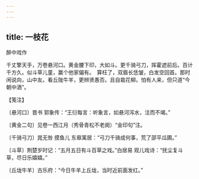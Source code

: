 ```yaml
---
---
---
```

title: 一枝花
---



醉中戏作





千丈擎天手，万卷悬河口。黄金腰下印，大如斗。更千骑弓刀，挥霍遮前后。百计千方久。似斗草儿童，赢个他家偏有。　算枉了，双眉长恁皱，白发空回首。那时闲说向，山中友。看丘陇牛羊，更辨贤愚否。且自栽花柳。怕有人来，但只道“今朝中酒”。





【笺注】


〔悬河口〕晋书 郭象传：“王衍每言：听象言，如悬河泻水，注而不竭。”

〔黄金二句〕见卷一西江月（秀骨青松不老阕）“金印句”注。

〔千骑弓刀〕晁无咎 摸鱼儿 东皋寓居：“弓刀千骑成何事，荒了邵平瓜圃。”

〔斗草〕荆楚岁时记：“五月五日有斗百草之戏。”白居易 观儿戏诗：“抚尘复斗草，尽日乐嬉嬉。”

〔丘垅牛羊〕古乐府：“今日牛羊上丘垅，当时近前面发红。”